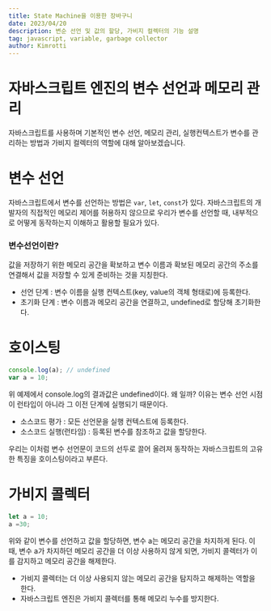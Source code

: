 ```yaml
---
title: State Machine을 이용한 장바구니
date: 2023/04/20
description: 변순 선언 및 값의 할당, 가비지 컬렉터의 기능 설명
tag: javascript, variable, garbage collector
author: Kimrotti
---
```


# 자바스크립트 엔진의 변수 선언과 메모리 관리

자바스크립트를 사용하며 기본적인 변수 선언, 메모리 관리, 실행컨텍스트가 변수를 관리하는 방법과 가비지 컬렉터의 역할에 대해 알아보겠습니다.

# 변수 선언

자바스크립트에서 변수를 선언하는 방법은 `var`, `let`, `const`가 있다. 자바스크립트의 개발자의 직접적인 메모리 제어를 허용하지 않으므로 우리가 변수를 선언할 때, 내부적으로 어떻게 동작하는지 이해하고 활용할 필요가 있다.

### 변수선언이란?
값을 저장하기 위한 메모리 공간을 확보하고 변수 이름과 확보된 메모리 공간의 주소를 연결해서 값을 저장할 수 있게 준비하는 것을 지칭한다.

- 선언 단계 : 변수 이름을 실행 컨텍스트(key, value의 객체 형태로)에 등록한다.
- 초기화 단계 : 변수 이름과 메모리 공간을 연결하고, undefined로 할당해 초기화한다.

# 호이스팅

```javascript
console.log(a); // undefined
var a = 10;
```
위 예제에서 console.log의 결과값은 undefined이다. 왜 일까? 이유는 변수 선언 시점이 런타입이 아니라 그 이전 단계에 실행되기 때문이다.

- 소스코드 평가 : 모든 선언문을 실행 컨텍스트에 등록한다.
- 소스코드 실행(런타임) : 등록된 변수를 참조하고 값을 할당한다.

우리는 이처럼 변수 선언문이 코드의 선두로 끌어 올려져 동작하는 자바스크립트의 고유한 특징을 호이스팅이라고 부른다.


# 가비지 콜렉터
``` javascript
let a = 10;
a =30;
```

위와 같이 변수를 선언하고 값을 할당하면, 변수 a는 메모리 공간을 차지하게 된다. 이때, 변수 a가 차지하던 메모리 공간을 더 이상 사용하지 않게 되면, 가비지 콜렉터가 이를 감지하고 메모리 공간을 해제한다.

- 가비지 콜렉터는 더 이상 사용되지 않는 메모리 공간을 탐지하고 해제하는 역할을 한다.
- 자바스크립트 엔진은 가비지 콜렉터를 통해 메모리 누수를 방지한다.





[//]: # (---)

[//]: # ()
[//]: # (**다음 글 읽으러 가기 →**)

[//]: # ()
[//]: # ([Redux - Core concepts & Example]&#40;./post2&#41;)